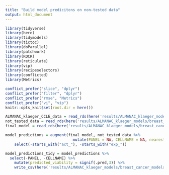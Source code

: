 ```yaml
---
title: "Build model predicitons on non-tested data"
output: html_document
---
```

```r
library(tidyverse)
library(here)
library(tidymodels)
library(tictoc)
library(doParallel)
library(patchwork)
library(ROCR)
library(reticulate)
library(vip)
library(recipeselectors)
library(conflicted)
library(Metrics)

conflict_prefer("slice", "dplyr")
conflict_prefer("filter", "dplyr")
conflict_prefer("rmse", "Metrics")
conflict_prefer("vi", "vip")
knitr::opts_knit$set(root.dir = here())
```

```r
ALMANAC_klaeger_CCLE_data = read_rds(here('results/ALMANAC_klaeger_models/breast_cancer_models/ALMANAC_klaeger_data_for_ml_breast.rds.gz'))
not_tested_data = read_rds(here('results/ALMANAC_klaeger_models/breast_cancer_models/not_tested_data.rds.gz'))
final_model = read_rds(here('results/ALMANAC_klaeger_models/breast_cancer_models/final_model.rds.gz'))
```

```r
model_predictions = augment(final_model, not_tested_data %>% 
                              mutate(PANEL = NA, CELLNAME = NA, nearest_klaeger_dose_1 = NA, nearest_klaeger_dose_2 = NA)) %>% 
	select(-starts_with("act_"), -starts_with("exp_"))

model_predictions_tidy = model_predictions %>%
  select(-PANEL, -CELLNAME) %>% 
	mutate(predicted_viability = signif(.pred,3)) %>%
	write_csv(here('results/ALMANAC_klaeger_models/breast_cancer_models/final_model_predictions.csv'))
```

